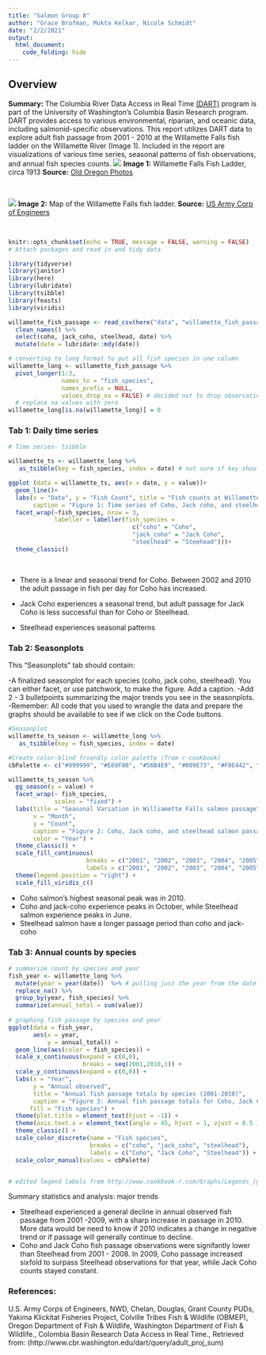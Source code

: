 ```yaml
---
title: "Salmon Group 8"
author: "Grace Brofman, Mukta Kelkar, Nicole Schmidt"
date: "2/2/2021"
output: 
  html_document:
    code_folding: hide
---
```


## Overview {.tabset}

**Summary:**
The Columbia River Data Access in Real Time [(DART)](http://www.cbr.washington.edu/dart/query/adult_daily) program is part of the University of Washington's Columbia Basin Research program. DART provides access to various environmental, riparian, and oceanic data, including salmonid-specific observations. This report utilizes DART data to explore adult fish passage from 2001 - 2010 at the Willamette Falls fish ladder on the Willamette River (Image 1). Included in the report are visualizations of various time series, seasonal patterns of fish observations, and annual fish species counts.
![](fish_ladder.jpg)
**Image 1:** Willamette Falls Fish Ladder, circa 1913
**Source:** [Old Oregon Photos](https://www.oldoregonphotos.com/fish-ladder-at-willamette-falls-1913.html)

<br>

![](fish_ladder_map.jpeg)
**Image 2:** Map of the Willamette Falls fish ladder.
**Source:** [US Army Corp of Engineers](https://media.defense.gov/2017/May/23/2001751687/-1/-1/1/DRAFT%20WFL%20INTEGRATED%20DISPOSITION%20STUDY%20AND%20EA.PDF)

<br>

```r
knitr::opts_chunk$set(echo = TRUE, message = FALSE, warning = FALSE)
# Attach packages and read in and tidy data 

library(tidyverse)
library(janitor)
library(here)
library(lubridate)
library(tsibble)
library(feasts)
library(viridis)

willamette_fish_passage <- read_csv(here("data", "willamette_fish_passage.csv")) %>% 
  clean_names() %>% 
  select(coho, jack_coho, steelhead, date) %>% 
  mutate(date = lubridate::mdy(date))

# converting to long format to put all fish species in one column
willamette_long <- willamette_fish_passage %>% 
  pivot_longer(1:3,
               names_to = "fish_species",
               names_prefix = NULL,
               values_drop_na = FALSE) # decided not to drop observations with n/a values becuase in Tab 1 it says to change na values to zero
  # replace na values with zero
willamette_long[is.na(willamette_long)] = 0 

```

### **Tab 1:** Daily time series 

```r

# Time series- tsibble

willamette_ts <- willamette_long %>% 
   as_tsibble(key = fish_species, index = date) # not sure if key should be fish species or something else? 

ggplot (data = willamette_ts, aes(x = date, y = value))+
  geom_line()+
  labs(x = "Date", y = "Fish Count", title = "Fish counts at Willamette Falls (2001 - 2010)", subtitle = "Adult passage (fish/day)",
       caption = "Figure 1: Time series of Coho, Jack coho, and steelhead salmon passage from 2001 - 2010 (fish/ day)")+
  facet_wrap(~fish_species, nrow = 3, 
             labeller = labeller(fish_species =
                                   c("coho" = "Coho",
                                   "jack_coho" = "Jack Coho",
                                   "steelhead" = "Steehead")))+
  theme_classic()

```
<br>

- There is a linear and seasonal trend for Coho. Between 2002 and 2010 the adult passage in fish per day for Coho has increased.

- Jack Coho experiences a seasonal trend, but adult passage for Jack Coho is less successful than for Coho or Steelhead.

- Steelhead experiences seasonal patterns

### **Tab 2:** Seasonplots
This “Seasonplots” tab should contain: 

-A finalized seasonplot for each species (coho, jack coho, steelhead). You can either facet, or use patchwork, to make the figure. Add a caption. 
-Add 2 - 3 bulletpoints summarizing the major trends you see in the seasonplots.
-Remember: All code that you used to wrangle the data and prepare the graphs should be available to see if we click on the Code buttons. 

```r
#Seasonplot
willamette_ts_season <- willamette_long %>% 
   as_tsibble(key = fish_species, index = date)

#Create color-blind friendly color palette (from r-cookbook)
cbPalette <- c("#999999", "#E69F00", "#56B4E9", "#009E73", "#F0E442", "#0072B2", "#D55E00", "#CC79A7", "#c71585", "#458b74")

willamette_ts_season %>% 
  gg_season(y = value) + 
  facet_wrap(~ fish_species,
             scales = "fixed") +
  labs(title = "Seasonal Variation in Williamette Falls salmon passage",
       x = "Month",
       y = "Count",
       caption = "Figure 2: Coho, Jack coho, and steelhead salmon passage from 2001 - 2010 ",
       color = "Year") +
  theme_classic() +
  scale_fill_continuous(
                      breaks = c("2001", "2002", "2003", "2004", "2005", "2006", "2007", "2008", "2009", "2010"),
                      labels = c("2001", "2002", "2003", "2004", "2005", "2006", "2007", "2008", "2009", "2010")) +
  theme(legend.position = "right") +
  scale_fill_viridis_c() 
```

- Coho salmon's highest seasonal peak was in 2010. 
- Coho and jack-coho experience peaks in October, while Steelhead salmon experience peaks in June. 
- Steelhead salmon have a longer passage period than coho and jack-coho


### **Tab 3:** Annual counts by species

```r


# summarize count by species and year
fish_year <- willamette_long %>% 
  mutate(year = year(date))  %>% # pulling just the year from the date
  replace_na() %>% 
  group_by(year, fish_species) %>% 
  summarize(annual_total = sum(value))
  
# graphing fish passage by species and year
ggplot(data = fish_year,
       aes(x = year,
           y = annual_total)) +
  geom_line(aes(color = fish_species)) +
  scale_x_continuous(expand = c(0,0),
                     breaks = seq(2001,2010,1)) +
  scale_y_continuous(expand = c(0,0)) +
  labs(x = "Year",
       y = "Annual observed",
       title = "Annual fish passage totals by species (2001-2010)",
       caption = "Figure 3: Annual fish passage totals for Coho, Jack Coho, and Steelhead  passage from 2001 - 2010 ",
      fill = "Fish species") +
  theme(plot.title = element_text(hjust = -1)) +
  theme(axis.text.x = element_text(angle = 45, hjust = 1, vjust = 0.5 )) +
  theme_classic() +
  scale_color_discrete(name = "Fish species", 
                       breaks = c("coho", "jack_coho", "steelhead"),
                       labels = c("Coho", "Jack Coho", "Steelhead")) +
  scale_color_manual(values = cbPalette) 


# edited legend labels from http://www.cookbook-r.com/Graphs/Legends_(ggplot2)/

```
Summary statistics and analysis: major trends

- Steelhead experienced a general decline in annual observed fish passage from 2001 -2009, with a sharp increase in passage in 2010. More data would be need to know if 2010 indicates a change in negative trend or if passage will generally continue to decline.
- Coho and Jack Coho fish passage observations were signifantly lower than Steelhead from 2001 - 2008. In 2009, Coho passage increased sixfold to surpass Steelhead observations for that year, while Jack Coho counts stayed constant.

### **References:**
U.S. Army Corps of Engineers, NWD, Chelan, Douglas, Grant County PUDs, Yakima Klickitat Fisheries Project, Colville Tribes Fish & Wildlife (OBMEP), Oregon Department of Fish & Wildlife, Washington Department of Fish & Wildlife., Colombia Basin Research Data Access in Real Time., Retrieved from: (http://www.cbr.washington.edu/dart/query/adult_proj_sum) 
